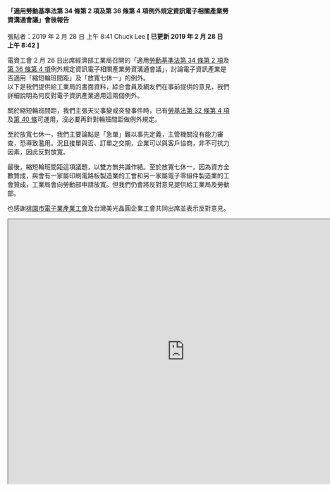 #### 「適用勞動基準法第 34 條第 2 項及第 36 條第 4 項例外規定資訊電子相關產業勞資溝通會議」會後報告

張貼者：2019 年 2 月 28 日 上午 8:41 Chuck Lee **[ 已更新 2019 年 2 月 28 日 上午 8:42 ]**

電資工會 2 月 26 日出席經濟部工業局召開的「適用[勞動基準法第 34 條第 2 項](https://law.moj.gov.tw/LawClass/LawSingle.aspx?pcode=N0030001&flno=34)及[第 36 條第 4 項](https://law.moj.gov.tw/LawClass/LawSingle.aspx?pcode=N0030001&flno=36)例外規定資訊電子相關產業勞資溝通會議」，討論電子資訊產業是否適用「縮短輪班間距」及「放寬七休一」的例外。  
以下是我們提供給工業局的書面資料，綜合會員及網友們在事前提供的意見，我們詳細說明為何反對電子資訊產業適用這兩個例外。

關於縮短輪班間距，我們主張天災事變或突發事件時，已有[勞基法第 32 條第 4 項](https://law.moj.gov.tw/LawClass/LawSingle.aspx?pcode=N0030001&flno=32)及[第 40 條](https://law.moj.gov.tw/LawClass/LawSingle.aspx?pcode=N0030001&flno=40)可運用，沒必要再針對輪班間距做例外規定。

至於放寬七休一，我們主要論點是「急單」難以事先定義，主管機關沒有能力審查，恐導致濫用。況且接單與否、訂單之交期，企業可以與客戶協商，非不可抗力因素，因此反對放寬。

最後，縮短輪班間距這項議題，以雙方無共識作結。至於放寬七休一，因為資方全數贊成，與會有一家屬印刷電路板製造業的工會和另一家屬電子零組件製造業的工會贊成，工業局會向勞動部申請放寬。但我們仍會將反對意見提供給工業局及勞動部。

也感謝[桃園市電子業產業工會](https://www.facebook.com/%E6%A1%83%E5%9C%92%E5%B8%82%E9%9B%BB%E5%AD%90%E6%A5%AD%E7%94%A2%E6%A5%AD%E5%B7%A5%E6%9C%83-608688712666248/?ref=page_internal)及台灣美光晶圓企業工會共同出席並表示反對意見。

<iframe
  src="https://docs.google.com/document/preview?hgd=1&id=1tEA1fqvg35dj9TxQ2zVM0VmDPRr8CNdG9idYO8TAYxU#"
  width="800"
  height="600"
  style={{ border: 0 }}
  allowfullscreen=""
  loading="lazy"
></iframe>
